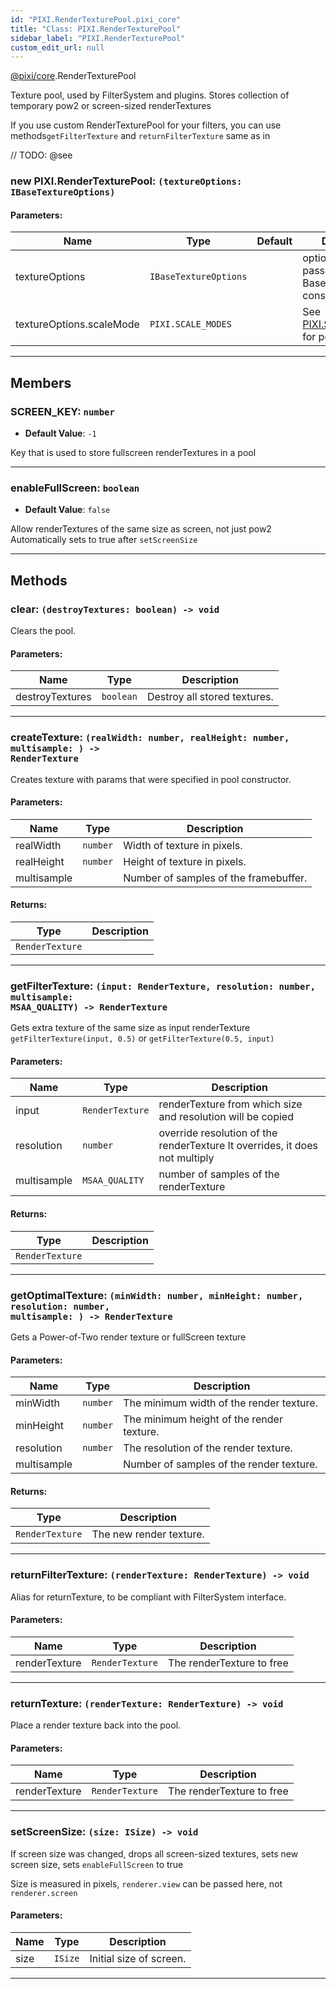 ```yaml
---
id: "PIXI.RenderTexturePool.pixi_core"
title: "Class: PIXI.RenderTexturePool"
sidebar_label: "PIXI.RenderTexturePool"
custom_edit_url: null
---
```


[@pixi/core](../modules/pixi_core).RenderTexturePool

Texture pool, used by FilterSystem and plugins.
Stores collection of temporary pow2 or screen-sized renderTextures

If you use custom RenderTexturePool for your filters, you can use methods`getFilterTexture` and `returnFilterTexture` same as in



// TODO: @see

        

<article>

### new PIXI.RenderTexturePool: <span><code>(textureOptions&#58; IBaseTextureOptions) </code></span>

#### Parameters:
| Name                     | Type                             | Default       | Description                                                                           |
| ------------------------ | -------------------------------- | ------------- | ------------------------------------------------------------------------------------- |
| textureOptions           | <code>IBaseTextureOptions</code> | <code></code> | options that will be passed to BaseRenderTexture constructor                          |
| textureOptions.scaleMode | <code>PIXI.SCALE_MODES</code>    | <code></code> | See [PIXI.SCALE_MODES](../enums/PIXI.SCALE_MODES.pixi_constants) for possible values. |

</article>

---------------------------------------




## Members
<article>

### SCREEN_KEY: <span><code>number</code></span>
- **Default Value**: <code>-1</code>

Key that is used to store fullscreen renderTextures in a pool

</article>


---------------------------------------

<article>

### enableFullScreen: <span><code>boolean</code></span>
- **Default Value**: <code>false</code>

Allow renderTextures of the same size as screen, not just pow2
Automatically sets to true after `setScreenSize`

</article>


---------------------------------------


## Methods
<article>

### clear: <span><code>(destroyTextures&#58; boolean) -&#62; void</code></span>
Clears the pool.

#### Parameters:
| Name            | Type                 | Description                  |
| --------------- | -------------------- | ---------------------------- |
| destroyTextures | <code>boolean</code> | Destroy all stored textures. |
</article>


---------------------------------------

<article>

### createTexture: <span><code>(realWidth&#58; number, realHeight&#58; number, multisample&#58; ) -&#62; RenderTexture</code></span>
Creates texture with params that were specified in pool constructor.

#### Parameters:
| Name        | Type                | Description                           |
| ----------- | ------------------- | ------------------------------------- |
| realWidth   | <code>number</code> | Width of texture in pixels.           |
| realHeight  | <code>number</code> | Height of texture in pixels.          |
| multisample |                     | Number of samples of the framebuffer. |
#### Returns:
| Type                       | Description |
| -------------------------- | ----------- |
| <code>RenderTexture</code> |             |
</article>


---------------------------------------

<article>

### getFilterTexture: <span><code>(input&#58; RenderTexture, resolution&#58; number, multisample&#58; MSAA_QUALITY) -&#62; RenderTexture</code></span>
Gets extra texture of the same size as input renderTexture
`getFilterTexture(input, 0.5)` or `getFilterTexture(0.5, input)`

#### Parameters:
| Name        | Type                       | Description                                                                 |
| ----------- | -------------------------- | --------------------------------------------------------------------------- |
| input       | <code>RenderTexture</code> | renderTexture from which size and resolution will be copied                 |
| resolution  | <code>number</code>        | override resolution of the renderTexture It overrides, it does not multiply |
| multisample | <code>MSAA_QUALITY</code>  | number of samples of the renderTexture                                      |
#### Returns:
| Type                       | Description |
| -------------------------- | ----------- |
| <code>RenderTexture</code> |             |
</article>


---------------------------------------

<article>

### getOptimalTexture: <span><code>(minWidth&#58; number, minHeight&#58; number, resolution&#58; number, multisample&#58; ) -&#62; RenderTexture</code></span>
Gets a Power-of-Two render texture or fullScreen texture

#### Parameters:
| Name        | Type                | Description                               |
| ----------- | ------------------- | ----------------------------------------- |
| minWidth    | <code>number</code> | The minimum width of the render texture.  |
| minHeight   | <code>number</code> | The minimum height of the render texture. |
| resolution  | <code>number</code> | The resolution of the render texture.     |
| multisample |                     | Number of samples of the render texture.  |
#### Returns:
| Type                       | Description             |
| -------------------------- | ----------------------- |
| <code>RenderTexture</code> | The new render texture. |
</article>


---------------------------------------

<article>

### returnFilterTexture: <span><code>(renderTexture&#58; RenderTexture) -&#62; void</code></span>
Alias for returnTexture, to be compliant with FilterSystem interface.

#### Parameters:
| Name          | Type                       | Description               |
| ------------- | -------------------------- | ------------------------- |
| renderTexture | <code>RenderTexture</code> | The renderTexture to free |
</article>


---------------------------------------

<article>

### returnTexture: <span><code>(renderTexture&#58; RenderTexture) -&#62; void</code></span>
Place a render texture back into the pool.

#### Parameters:
| Name          | Type                       | Description               |
| ------------- | -------------------------- | ------------------------- |
| renderTexture | <code>RenderTexture</code> | The renderTexture to free |
</article>


---------------------------------------

<article>

### setScreenSize: <span><code>(size&#58; ISize) -&#62; void</code></span>
If screen size was changed, drops all screen-sized textures, sets new screen size, sets `enableFullScreen` to true

Size is measured in pixels, `renderer.view` can be passed here, not `renderer.screen`

#### Parameters:
| Name | Type               | Description             |
| ---- | ------------------ | ----------------------- |
| size | <code>ISize</code> | Initial size of screen. |
</article>


---------------------------------------


    